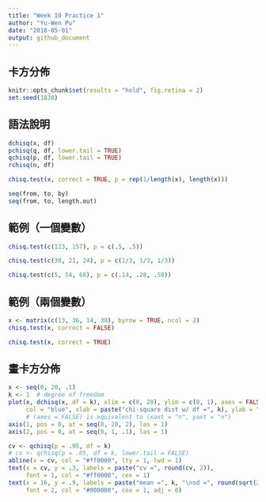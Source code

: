```yaml
---
title: "Week 10 Practice 1"
author: "Yu-Wen Pu"
date: "2018-05-01"
output: github_document
---
```


## 卡方分佈

```r
knitr::opts_chunk$set(results = "hold", fig.retina = 2)
set.seed(1830)
```

## 語法說明

```r
dchisq(x, df)
pchisq(q, df, lower.tail = TRUE)
qchisq(p, df, lower.tail = TRUE)
rchisq(n, df)
```

```r
chisq.test(x, correct = TRUE, p = rep(1/length(x), length(x)))
```

```r
seq(from, to, by)
seq(from, to, length.out)
```

## 範例（一個變數）

```r
chisq.test(c(123, 157), p = c(.5, .5))
```

```r
chisq.test(c(30, 21, 24), p = c(1/3, 1/3, 1/3))
```

```r
chisq.test(c(5, 54, 68), p = c(.14, .28, .58))
```

## 範例（兩個變數）

```r
x <- matrix(c(13, 36, 14, 30), byrow = TRUE, ncol = 2)
chisq.test(x, correct = FALSE)
```

```r
chisq.test(x, correct = TRUE)
```

## 畫卡方分佈

```r
x <- seq(0, 20, .1)
k <- 1  # degree of freedom
plot(x, dchisq(x, df = k), xlim = c(0, 20), ylim = c(0, 1), axes = FALSE, type = "l",
     col = "blue", xlab = paste("chi-square dist w/ df =", k), ylab = "density")
     # (axes = FALSE) is equivalent to (xaxt = "n", yaxt = "n")
axis(1, pos = 0, at = seq(0, 20, 2), las = 1)
axis(2, pos = 0, at = seq(0, 1, .1), las = 1)

cv <- qchisq(p = .95, df = k)
# cv <- qchisq(p = .05, df = k, lower.tail = FALSE)
abline(v = cv, col = "#ff0000", lty = 1, lwd = 1)
text(x = cv, y = .3, labels = paste("cv =", round(cv, 2)),
     font = 1, col = "#ff0000", cex = 1)
text(x = 16, y = .9, labels = paste("mean =", k, "\nsd =", round(sqrt(2 * k), 2)),
     font = 2, col = "#000000", cex = 1, adj = 0)
```

